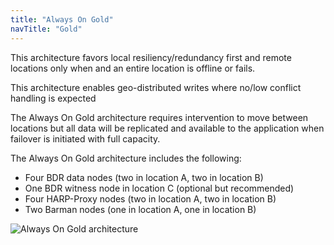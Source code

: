 ```yaml
---
title: "Always On Gold"
navTitle: "Gold"
---
```



This architecture favors local resiliency/redundancy first and remote locations only when and an entire location is offline or fails.

This architecture enables geo-distributed writes where no/low conflict handling is expected

The Always On Gold architecture requires intervention to move between locations but all data will be replicated and available to the application when failover is initiated with full capacity. 

The Always On Gold architecture includes the following:

-  Four BDR data nodes (two in location A, two in location B)
-  One BDR witness node in location C (optional but recommended)
-  Four HARP-Proxy nodes (two in location A, two in location B)
-  Two Barman nodes (one in location A, one in location B)

![Always On Gold architecture](../images/gold3.png)
